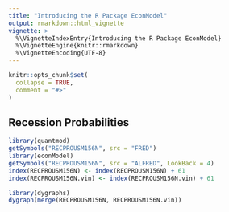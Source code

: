 ---
title: "Introducing the R Package EconModel"
output: rmarkdown::html_vignette
vignette: >
  %\VignetteIndexEntry{Introducing the R Package EconModel}
  %\VignetteEngine{knitr::rmarkdown}
  %\VignetteEncoding{UTF-8}
---

```{r, include = FALSE}
knitr::opts_chunk$set(
  collapse = TRUE,
  comment = "#>"
)
```

## Recession Probabilities
```{r}
library(quantmod)
getSymbols("RECPROUSM156N", src = "FRED")
library(econModel)
getSymbols("RECPROUSM156N", src = "ALFRED", LookBack = 4)
index(RECPROUSM156N) <- index(RECPROUSM156N) + 61
index(RECPROUSM156N.vin) <- index(RECPROUSM156N.vin) + 61
```

```{r, fig.show = "hold"}
library(dygraphs)
dygraph(merge(RECPROUSM156N, RECPROUSM156N.vin))
```
